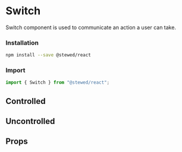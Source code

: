 
# Switch

Switch component is used to communicate an action a user can take.

### Installation

```bash
npm install --save @stewed/react
```

### Import

```js
import { Switch } from "@stewed/react";
```

<Meta of={SwitchStories} />

## Controlled

<Canvas of={SwitchStories.Controlled} />

## Uncontrolled

<Canvas of={SwitchStories.Uncontrolled} />

## Props

<ArgTypes of={SwitchStories} />
